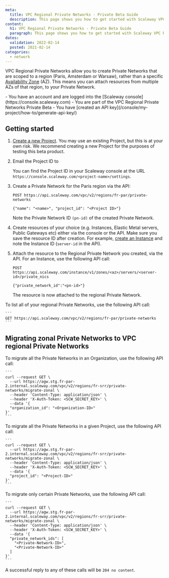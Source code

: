 ```yaml
---
meta:
  title: VPC Regional Private Networks - Private Beta Guide
  description: This page shows you how to get started with Scaleway VPC Regional Private Networks, if you are one of the Private Beta testers.
content:
  h1: VPC Regional Private Networks - Private Beta Guide
  paragraph: This page shows you how to get started with Scaleway VPC Regional Private Networks, if you are one of the Private Beta testers.
dates:
  validation: 2022-02-14
  posted: 2021-02-14
categories:
  - network
---
```


VPC Regional Private Networks allow you to create Private Networks that are scoped to a region (Paris, Amsterdam or Warsaw), rather than a specific [Availability Zone](/compute/instances/concepts/#availability-zone) (AZ). This means you can attach resources from multiple AZs of that region, to your Private Network.

<Message type="requirement">
  - You have an account and are logged into the [Scaleway console](https://console.scaleway.com)
  - You are part of the VPC Regional Private Networks Private Beta
  - You have [created an API key](/console/my-project/how-to/generate-api-key/)
</Message>

## Getting started

1. [Create a new Project](/console/my-project/how-to/create-a-project/). You may use an existing Project, but this is at your own risk. We recommend creating a new Project for the purposes of testing this beta product.

2. Email the Project ID to <Lightbox src="scaleway-email-add.webp" size="large" />

   You can find the Project ID in your Scaleway console at the URL `https://console.scaleway.com/<project-name>/settings`.

3. Create a Private Network for the Paris region via the API:

    ```
    POST https://api.scaleway.com/vpc/v2/regions/fr-par/private-networks 
    
    {"name": "<name>", "project_id": "<Project ID>"}
    ```

    Note the Private Network ID `(pn-id)` of the created Private Network.

4. Create resources of your choice (e.g. Instances, Elastic Metal servers, Public Gateways etc) either via the console or the API. Make sure you save the resource ID after creation. For example, [create an Instance](/compute/instances/how-to/create-an-instance/) and note the Instance ID (`server-id` in the API).

5. Attach the resource to the Regional Private Network you created, via the API. For an Instance, use the following API call:

    ```
    POST https://api.scaleway.com/instance/v1/zones/<az>/servers/<server-id>/private_nics
    
    {"private_network_id":"<pn-id>"}
    ```

    The resource is now attached to the regional Private Network.

To list all of your regional Private Networks, use the following API call:

    ```
    GET https://api.scaleway.com/vpc/v2/regions/fr-par/private-networks
    ```

## Migrating zonal Private Networks to VPC regional Private Networks

To migrate all the Private Networks in an Organization, use the following API call:

    ```
    curl --request GET \
      --url https://agw.stg.fr-par-2.internal.scaleway.com/vpc/v2/regions/fr-srr/private-networks/migrate-zonal \
      --header 'Content-Type: application/json' \
      --header 'X-Auth-Token: <SCW_SECRET_KEY>' \
      --data '{ 
      "organization_id": "<Organization-ID>"
    }'
    ```

To migrate all the Private Networks in a given Project, use the following API call:

    ```
    curl --request GET \
      --url https://agw.stg.fr-par-2.internal.scaleway.com/vpc/v2/regions/fr-srr/private-networks/migrate-zonal \
      --header 'Content-Type: application/json' \
      --header 'X-Auth-Token: <SCW_SECRET_KEY>' \
      --data '{ 
      "project_id": "<Project-ID>"
    }'
    ```

To migrate only certain Private Networks, use the following API call:


    ```
    curl --request GET \
      --url https://agw.stg.fr-par-2.internal.scaleway.com/vpc/v2/regions/fr-srr/private-networks/migrate-zonal \
      --header 'Content-Type: application/json' \
      --header 'X-Auth-Token: <SCW_SECRET_KEY>' \
      --data '{ 
      "private_network_ids": [
        "<Private-Network-ID>",
        "<Private-Network-ID>"
      ]
    }'
    ```

A successful reply to any of these calls will be `204 no content`.